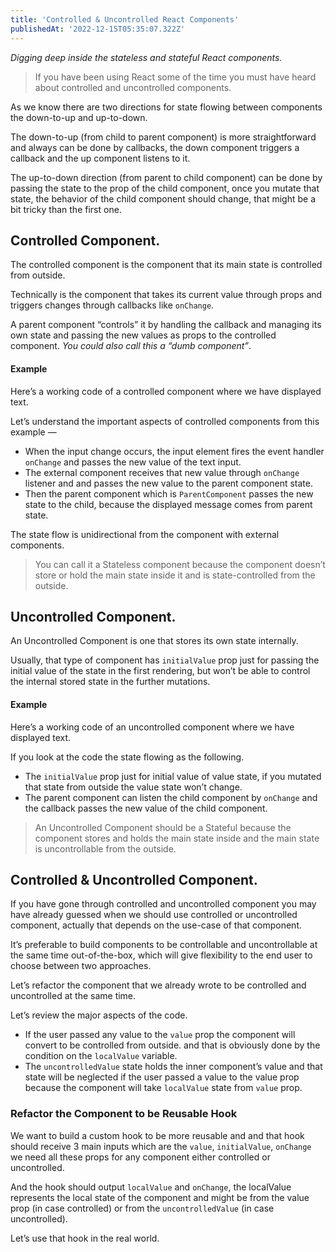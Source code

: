 ```yaml
---
title: 'Controlled & Uncontrolled React Components'
publishedAt: '2022-12-15T05:35:07.322Z'
---
```


<Picture src="/images/pic-2.webp" caption="React State Management Tools" />

_Digging deep inside the stateless and stateful React components._

> If you have been using React some of the time you must have heard about controlled and uncontrolled components.

As we know there are two directions for state flowing between components the down-to-up and up-to-down.

The down-to-up (from child to parent component) is more straightforward and always can be done by callbacks, the down component triggers a callback and the up component listens to it.

The up-to-down direction (from parent to child component) can be done by passing the state to the prop of the child component, once you mutate that state, the behavior of the child component should change, that might be a bit tricky than the first one.

## Controlled Component.

The controlled component is the component that its main state is controlled from outside.

Technically is the component that takes its current value through props and triggers changes through callbacks like `onChange`.

A parent component “controls” it by handling the callback and managing its own state and passing the new values as props to the controlled component. _You could also call this a “dumb component”_.

#### Example

Here’s a working code of a controlled component where we have displayed text.

<Gist id="b4f5c724de724715e622fb121b8a53c9" />

Let’s understand the important aspects of controlled components from this example —

- When the input change occurs, the input element fires the event handler `onChange` and passes the new value of the text input.
- The external component receives that new value through `onChange` listener and and passes the new value to the parent component state.
- Then the parent component which is `ParentComponent` passes the new state to the child, because the displayed message comes from parent state.

The state flow is unidirectional from the component with external components.

> You can call it a Stateless component because the component doesn’t store or hold the main state inside it and is state-controlled from the outside.

## Uncontrolled Component.

An Uncontrolled Component is one that stores its own state internally.

Usually, that type of component has `initialValue` prop just for passing the initial value of the state in the first rendering, but won’t be able to control the internal stored state in the further mutations.

#### Example

Here’s a working code of an uncontrolled component where we have displayed text.

<Gist id="e127d5dded34b0f158b4987c553b1677" />

If you look at the code the state flowing as the following.

- The `initialValue` prop just for initial value of value state, if you mutated that state from outside the value state won’t change.
- The parent component can listen the child component by `onChange` and the callback passes the new value of the child component.

> An Uncontrolled Component should be a Stateful because the component stores and holds the main state inside and the main state is uncontrollable from the outside.

## Controlled & Uncontrolled Component.

If you have gone through controlled and uncontrolled component you may have already guessed when we should use controlled or uncontrolled component, actually that depends on the use-case of that component.

It’s preferable to build components to be controllable and uncontrollable at the same time out-of-the-box, which will give flexibility to the end user to choose between two approaches.

Let’s refactor the component that we already wrote to be controlled and uncontrolled at the same time.

<Gist id="1d53a9ad63086219553cd493be16fba6" />

Let’s review the major aspects of the code.

- If the user passed any value to the `value` prop the component will convert to be controlled from outside. and that is obviously done by the condition on the `localValue` variable.
- The `uncontrolledValue` state holds the inner component’s value and that state will be neglected if the user passed a value to the value prop because the component will take `localValue` state from `value` prop.

### Refactor the Component to be Reusable Hook

We want to build a custom hook to be more reusable and and that hook should receive 3 main inputs which are the `value`, `initialValue`, `onChange` we need all these props for any component either controlled or uncontrolled.

And the hook should output `localValue` and `onChange`, the localValue represents the local state of the component and might be from the value prop (in case controlled) or from the `uncontrolledValue` (in case uncontrolled).

<Gist id="bbe094efeb67b729a3b9dc12a5139051" />

Let’s use that hook in the real world.

<Gist id="f4667db83b92a49b6f7563229eec99b4" />
